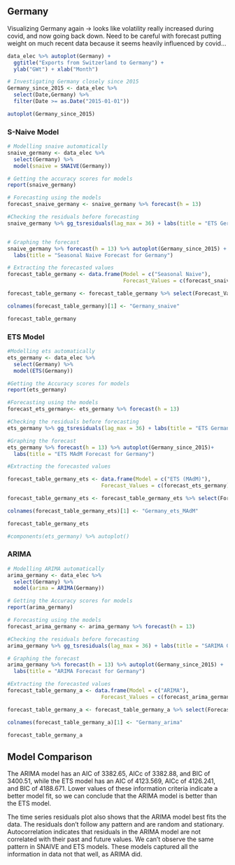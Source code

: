 ## Germany

Visualizing Germany again -> looks like volatility really increased during covid, and now going back down. Need to be careful with forecast putting weight on much recent data because it seems heavily influenced by covid...


```r
data_elec %>% autoplot(Germany) + 
  ggtitle("Exports from Switzerland to Germany") +
  ylab("GWt") + xlab("Month")
```
```r
# Investigating Germany closely since 2015
Germany_since_2015 <- data_elec %>% 
  select(Date,Germany) %>% 
  filter(Date >= as.Date("2015-01-01"))

autoplot(Germany_since_2015)
```


### S-Naive Model

```r
# Modelling snaive automatically
snaive_germany <- data_elec %>% 
  select(Germany) %>%
  model(snaive = SNAIVE(Germany))

# Getting the accuracy scores for models
report(snaive_germany)

# Forecasting using the models
forecast_snaive_germany <- snaive_germany %>% forecast(h = 13)

#Checking the residuals before forecasting
snaive_germany %>% gg_tsresiduals(lag_max = 36) + labs(title = "ETS Germany residuals analysis")


# Graphing the forecast
snaive_germany %>% forecast(h = 13) %>% autoplot(Germany_since_2015) +
  labs(title = "Seasonal Naive Forecast for Germany")

# Extracting the forecasted values
forecast_table_germany <- data.frame(Model = c("Seasonal Naive"),
                                     Forecast_Values = c(forecast_snaive_germany))

forecast_table_germany <- forecast_table_germany %>% select(Forecast_Values..mean)

colnames(forecast_table_germany)[1] <- "Germany_snaive"

forecast_table_germany


```


### ETS Model 

```r

#Modelling ets automatically
ets_germany <- data_elec %>%
  select(Germany) %>%
  model(ETS(Germany))

#Getting the Accuracy scores for models
report(ets_germany)

#Forecasting using the models
forecast_ets_germany<- ets_germany %>% forecast(h = 13)

#Checking the residuals before forecasting
ets_germany %>% gg_tsresiduals(lag_max = 36) + labs(title = "ETS Germany residuals analysis")

#Graphing the forecast
ets_germany %>% forecast(h = 13) %>% autoplot(Germany_since_2015)+
  labs(title = "ETS MAdM Forecast for Germany")

#Extracting the forecasted values

forecast_table_germany_ets <- data.frame(Model = c("ETS (MAdM)"),
                              Forecast_Values = c(forecast_ets_germany))

forecast_table_germany_ets <- forecast_table_germany_ets %>% select(Forecast_Values..mean)

colnames(forecast_table_germany_ets)[1] <- "Germany_ets_MAdM"

forecast_table_germany_ets

#components(ets_germany) %>% autoplot()
```









### ARIMA

```r
# Modelling ARIMA automatically
arima_germany <- data_elec %>%
  select(Germany) %>%
  model(arima = ARIMA(Germany))

# Getting the Accuracy scores for models
report(arima_germany)

# Forecasting using the models
forecast_arima_germany <- arima_germany %>% forecast(h = 13)

#Checking the residuals before forecasting
arima_germany %>% gg_tsresiduals(lag_max = 36) + labs(title = "SARIMA Germany residuals analysis")

# Graphing the forecast
arima_germany %>% forecast(h = 13) %>% autoplot(Germany_since_2015) +
  labs(title = "ARIMA Forecast for Germany")

#Extracting the forecasted values
forecast_table_germany_a <- data.frame(Model = c("ARIMA"),
                              Forecast_Values = c(forecast_arima_germany))

forecast_table_germany_a <- forecast_table_germany_a %>% select(Forecast_Values..mean)

colnames(forecast_table_germany_a)[1] <- "Germany_arima"

forecast_table_germany_a

```


## Model Comparison

The ARIMA model has an AIC of 3382.65, AICc of 3382.88, and BIC of 3400.51, while the ETS model has an AIC of 4123.569, AICc of 4126.241, and BIC of 4188.671. Lower values of these information criteria indicate a better model fit, so we can conclude that the ARIMA model is better than the ETS model.

The time series residuals plot also shows that the ARIMA model best fits the data. The residuals don't follow any pattern and are random and stationary. Autocorrelation indicates that residuals in the ARIMA model are not correlated with their past and future values. We can't observe the same pattern in SNAIVE and ETS models. These models captured all the information in data not that well, as ARIMA did. 



